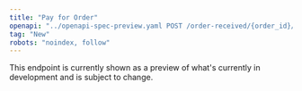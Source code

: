 ```yaml
---
title: "Pay for Order"
openapi: "../openapi-spec-preview.yaml POST /order-received/{order_id}/pay"
tag: "New"
robots: "noindex, follow"
---
```


<Warning>
    This endpoint is currently shown as a preview of what's currently in development and is subject to change.
</Warning>
